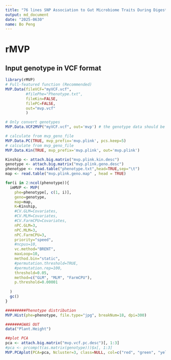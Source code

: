 ```yaml
---
title: "76 lines SNP Association to Gut Microbiome Traits During Digestions"
output: md_document
date: "2025-0630"
name: Bo Peng
---
```



# rMVP

## Input genotype in VCF format
```r
library(rMVP)
# Full-featured function (Recommended)
MVP.Data(fileVCF="myVCF.vcf",
         #filePhe="Phenotype.txt",
         fileKin=FALSE,
         filePC=FALSE,
         out="mvp.vcf"
         )

# Only convert genotypes
MVP.Data.VCF2MVP("myVCF.vcf", out='mvp') # the genotype data should be fully imputed before using this function

# calculate from mvp_geno_file
MVP.Data.PC(TRUE, mvp_prefix='mvp.plink', pcs.keep=5)
# calculate from mvp_geno_file
MVP.Data.Kin(TRUE, mvp_prefix='mvp.plink', out='mvp.plink')

Kinship <- attach.big.matrix("mvp.plink.kin.desc")
genotype <- attach.big.matrix("mvp.plink.geno.desc")
phenotype <- read.table("phenotype.txt",head=TRUE,sep="\t")
map <- read.table("mvp.plink.geno.map" , head = TRUE)

for(i in 2:ncol(phenotype)){
  imMVP <- MVP(
    phe=phenotype[, c(1, i)],
    geno=genotype,
    map=map,
    K=Kinship,
    #CV.GLM=Covariates,
    #CV.MLM=Covariates,
    #CV.FarmCPU=Covariates,
    nPC.GLM=3,
    nPC.MLM=3,
    nPC.FarmCPU=3,
    priority="speed",
    #ncpus=10,
    vc.method="BRENT",
    maxLoop=10,
    method.bin="static",
    #permutation.threshold=TRUE,
    #permutation.rep=100,
    threshold=0.05,
    method=c("GLM", "MLM", "FarmCPU"),
    p.threshold=0.00001
    
  )
  gc()
}

#########Phenotype distribution
MVP.Hist(phe=phenotype, file.type="jpg", breakNum=18, dpi=300)

#######GWAS OUT
data("Plant.Height")

##plot PCA
pca <- attach.big.matrix("mvp.vcf.pc.desc")[, 1:3]
#pca <- prcomp(t(as.matrix(genotype)))$x[, 1:3]
MVP.PCAplot(PCA=pca, Ncluster=3, class=NULL, col=c("red", "green", "yellow"), file.type="jpg")


```















